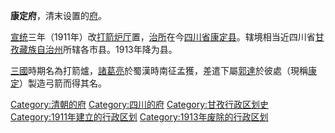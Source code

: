 '''康定府'''，清末设置的[[府_(行政区划)|府]]。

[[宣统|宣统]]三年（1911年）改[[打箭炉厅|打箭炉厅]]置，[[治所|治所]]在今[[四川省|四川省]][[康定县|康定县]]。辖境相当近四川省[[甘孜藏族自治州|甘孜藏族自治州]]所辖各市县。1913年降为县。

[[三國|三國]]時期名為打箭爐，[[諸葛亮|諸葛亮]]於蜀漢時南征孟獲，差遣下屬[[郭達|郭達]]於彼處（現稱[[康定市|康定]]）製造弓箭而得其名。

{{清朝四川省行政區劃|nocat}}
[[Category:清朝的府|Category:清朝的府]]
[[Category:四川的府|Category:四川的府]]
[[Category:甘孜行政区划史|Category:甘孜行政区划史]]
[[Category:1911年建立的行政区划|Category:1911年建立的行政区划]]
[[Category:1913年废除的行政区划|Category:1913年废除的行政区划]]